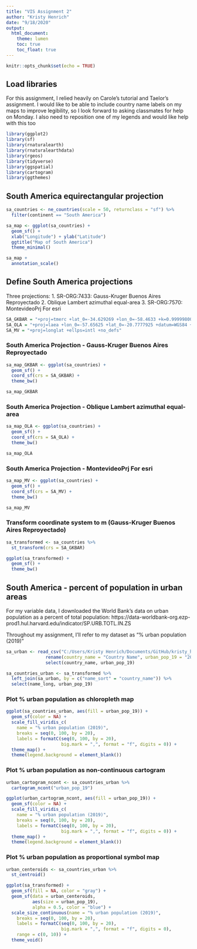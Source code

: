 ```yaml
---
title: "VIS Assignment 2"
author: "Kristy Henrich"
date: "9/18/2020"
output: 
  html_document:
    theme: lumen
    toc: true
    toc_float: true
---
```


```r
knitr::opts_chunk$set(echo = TRUE)
```

## Load libraries
For this assignment, I relied heavily on Carole's tutorial and Taelor's assignment. I would like to be able to include country name labels on my maps to improve legibility, so I look forward to asking classmates for help on Monday. I also need to reposition one of my legends and would like help with this too

```r
library(ggplot2)
library(sf)
library(rnaturalearth)
library(rnaturalearthdata)
library(rgeos)
library(tidyverse)
library(ggspatial)
library(cartogram)
library(ggthemes)
```

## South America equirectangular projection
```r
sa_countries <- ne_countries(scale = 50, returnclass = "sf") %>%
  filter(continent == "South America")

sa_map <- ggplot(sa_countries) +
  geom_sf() +
  xlab("Longitude") + ylab("Latitude")
  ggtitle("Map of South America")
  theme_minimal()

sa_map + 
  annotation_scale()
```

## Define South America projections
Three projections:
  1. SR-ORG:7433: Gauss-Kruger Buenos Aires Reproyectado
  2. Oblique Lambert azimuthal equal-area
  3. SR-ORG:7570: MontevideoPrj For esri
  
```r
SA_GKBAR = "+proj=tmerc +lat_0=-34.629269 +lon_0=-58.4633 +k=0.9999980000000001 +x_0=100000 +y_0=100000 +ellps=intl +units=m +no_defs"
SA_OLA = "+proj=laea +lon_0=-57.65625 +lat_0=-20.7777925 +datum=WGS84 +units=m +no_defs"
SA_MV = "+proj=longlat +ellps=intl +no_defs"
```

### South America Projection - Gauss-Kruger Buenos Aires Reproyectado
```r
sa_map_GKBAR <- ggplot(sa_countries) +
  geom_sf() + 
  coord_sf(crs = SA_GKBAR) +
  theme_bw()

sa_map_GKBAR
```

### South America Projection - Oblique Lambert azimuthal equal-area
```r
sa_map_OLA <- ggplot(sa_countries) +
  geom_sf() + 
  coord_sf(crs = SA_OLA) +
  theme_bw()

sa_map_OLA
```

### South America Projection - MontevideoPrj For esri
```r
sa_map_MV <- ggplot(sa_countries) +
  geom_sf() + 
  coord_sf(crs = SA_MV) +
  theme_bw()

sa_map_MV
```

### Transform coordinate system to m (Gauss-Kruger Buenos Aires Reproyectado)
```r
sa_transformed <- sa_countries %>%
  st_transform(crs = SA_GKBAR)
```

```r
ggplot(sa_transformed) +
  geom_sf() +
  theme_bw()
```

## South America - percent of population in urban areas
For my variable data, I downloaded the World Bank's data on urban population as a percent of total population: https://data-worldbank-org.ezp-prod1.hul.harvard.edu/indicator/SP.URB.TOTL.IN.ZS

Throughout my assignment, I'll refer to my dataset as "% urban population (2019)"

```r
sa_urban <- read_csv("C:/Users/Kristy Henrich/Documents/GitHub/kristy_henrich-vis/World_Bank_Percent_Urban_Population.csv") %>% 
               rename(country_name = "Country Name", urban_pop_19 = "2019")  %>% 
               select(country_name, urban_pop_19)

sa_countries_urban <- sa_transformed %>%
  left_join(sa_urban, by = c("name_sort" = "country_name")) %>%
  select(name_long, urban_pop_19)
```

### Plot % urban population as chloropleth map
```r
ggplot(sa_countries_urban, aes(fill = urban_pop_19)) +
  geom_sf(color = NA) +
  scale_fill_viridis_c(
    name = "% urban population (2019)",
    breaks = seq(0, 100, by = 20),
    labels = formatC(seq(0, 100, by = 20), 
                     big.mark = ",", format = "f", digits = 0)) +
  theme_map() +
  theme(legend.background = element_blank())
```

### Plot % urban population as non-continuous cartogram 
```r
urban_cartogram_ncont <- sa_countries_urban %>%
  cartogram_ncont("urban_pop_19")

ggplot(urban_cartogram_ncont, aes(fill = urban_pop_19)) +
  geom_sf(color = NA) +
  scale_fill_viridis_c(
    name = "% urban population (2019)",
    breaks = seq(0, 100, by = 20),
    labels = formatC(seq(0, 100, by = 20), 
                     big.mark = ",", format = "f", digits = 0)) +
  theme_map() +
  theme(legend.background = element_blank())
```

### Plot % urban population as proportional symbol map
```r
urban_centeroids <- sa_countries_urban %>%
  st_centroid()

ggplot(sa_transformed) +
  geom_sf(fill = NA, color = "gray") +
  geom_sf(data = urban_centeroids, 
          aes(size = urban_pop_19),
          alpha = 0.5, color = "blue") +
  scale_size_continuous(name = "% urban population (2019)",
    breaks = seq(0, 100, by = 20),
    labels = formatC(seq(0, 100, by = 20), 
                     big.mark = ",", format = "f", digits = 0),
    range = c(0, 10)) +
  theme_void() 
```



